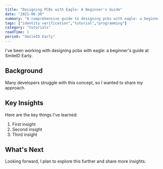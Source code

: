 ```yaml
---
title: "Designing PCBs with Eagle: A Beginner's Guide"
date: "2021-06-30"
summary: "A comprehensive guide to designing pcbs with eagle: a beginner's guide. Learn the fundamentals and best practices."
tags: ["identity verification","tutorial","programming"]
category: "tutorials"
readTime: 1
period: "SmileID Early"
---
```


I've been working with designing pcbs with eagle: a beginner's guide at SmileID Early.

## Background

Many developers struggle with this concept, so I wanted to share my approach.

## Key Insights

Here are the key things I've learned:

1. First insight
2. Second insight
3. Third insight

## What's Next

Looking forward, I plan to explore this further and share more insights.

